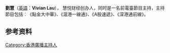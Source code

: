 {{Otheruses|劉慧}}
{{Infobox person
| 姓名 = 劉慧
| 英文名 = Vivian Lau
| 別名    = 牛胃，牛牛，股市吉祥物
| 國籍 = {{CNHK}}
| 籍贯 = [[廣東|廣東]]
| 出生地点 = [[廣東|廣東]]
| 语言 = [[粵語|粵語]],[[英语|英语]],[[国语|国语]]
| 職業 = [[電台節目主持|電台節目主持]]
| 教育程度 = 香港城市大學新媒體碩士
| 雇主 = 慧悦财经
| 網站 = https://www.facebook.com/vivivivivianlau/  主持Vivian Facebook專頁}}

'''劉慧'''（[[英語|英語]]：'''Vivian Lau'''）， 慧悦财经创办人，同时是一名前電臺節目主持，主持節目包括︰《點金大中華》、《滬港一線通》、《A股速遞》、《深港通前線》。

== 参考资料 ==
<!--- 参见https://zh.wikipedia.org/wiki/Wikipedia:%E8%84%9A%E6%B3%A8以获知如何使用<ref></ref>标签来插入参考资料，它们会自动显示在下方。 -->
{{Reflist}}

{{新城電台唱片騎師}}
[[Category:香港廣播主持人|Category:香港廣播主持人]]